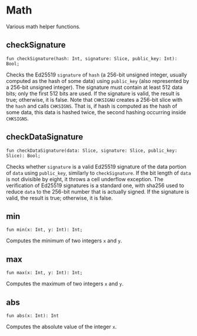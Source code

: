 # Math

Various math helper functions.

## checkSignature
```
fun checkSignature(hash: Int, signature: Slice, public_key: Int): Bool;
```
Checks the Ed25519 `signature` of `hash` (a 256-bit unsigned integer, usually computed as the hash of some data) using `public_key` (also represented by a 256-bit unsigned integer). The signature must contain at least 512 data bits; only the first 512 bits are used. If the signature is valid, the result is true; otherwise, it is false.
Note that `CHKSIGNU` creates a 256-bit slice with the `hash` and calls `CHKSIGNS`. That is, if hash is computed as the hash of some data, this data is hashed twice, the second hashing occurring inside `CHKSIGNS`.

## checkDataSignature
```
fun checkDataSignature(data: Slice, signature: Slice, public_key: Slice): Bool;
```
Checks whether `signature` is a valid Ed25519 signature of the data portion of `data` using `public_key`, similarly to `checkSignature`. If the bit length of `data` is not divisible by eight, it throws a cell underflow exception. The verification of Ed25519 signatures is a standard one, with sha256 used to reduce `data` to the 256-bit number that is actually signed. If the signature is valid, the result is true; otherwise, it is false.

## min
```
fun min(x: Int, y: Int): Int;
```
Computes the minimum of two integers `x` and `y`.

## max
```
fun max(x: Int, y: Int): Int;
```
Computes the maximum of two integers `x` and `y`.

## abs
```
fun abs(x: Int): Int
```
Computes the absolute value of the integer `x`.